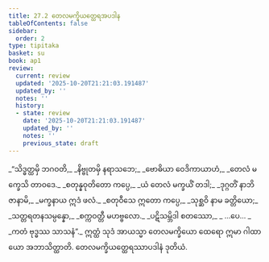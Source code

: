 ```yaml
---
title: 27.2 တေလမက္ခိယတ္ထေရအပဒါန
tableOfContents: false
sidebar:
  order: 2
type: tipitaka
basket: su
book: ap1
review:
  current: review
  updated: '2025-10-20T21:21:03.191487'
  updated_by: ''
  notes: ''
  history:
  - state: review
    date: '2025-10-20T21:21:03.191487'
    updated_by: ''
    notes: ''
    previous_state: draft
---
```



<DynamicBreadcrumb />


<ReviewStatus review={frontmatter.review} showDetails={true} />

<HypothesisAnnotation frontmatter={frontmatter} />

<Division number="6" book="ap1" e="ch" v="20" p="260">

<Paragraph number="3165" type="verses" book="ap1">
_“သိဒ္ဓတ္ထမှိ ဘဂဝတိ,_  
_နိဗ္ဗုတမှိ နရာသဘေ;_  
_ဗောဓိယာ ဝေဒိကာယာဟံ,_  
_တေလံ မက္ခေသိ တာဝဒေ._  

</Paragraph>

</Division>
<Division number="7" book="ap1" e="ch" v="20" p="260">

<Paragraph number="3166" type="verses" book="ap1">
_စတုန္နဝုတိတော ကပ္ပေ,_  
_ယံ တေလံ မက္ခယိံ တဒါ;_  
_ဒုဂ္ဂတိံ နာဘိဇာနာမိ,_  
_မက္ခနာယ ဣဒံ ဖလံ._  

</Paragraph>

</Division>
<Division number="8" book="ap1" e="ch" v="20" p="260">

<Paragraph number="3167" type="verses" book="ap1">
_စတုဝီသေ ဣတော ကပ္ပေ,_  
_သုစ္ဆဝိ နာမ ခတ္တိယော;_  
_သတ္တရတနသမ္ပန္နော,_  
_စက္ကဝတ္တီ မဟဗ္ဗလော._  

</Paragraph>

</Division>
<Division number="9" book="ap1" e="ch" v="20" p="260">

<Paragraph number="3168" type="verses" book="ap1">
_ပဋိသမ္ဘိဒါ စတဿော,_  
_ …ပေ… _  
_ကတံ ဗုဒ္ဓဿ သာသနံ”._  

</Paragraph>

<Paragraph number="3169" book="ap1">
ဣတ္ထံ သုဒံ အာယသ္မာ တေလမက္ခိယော ထေရော ဣမာ ဂါထာယော အဘာသိတ္ထာတိ.

</Paragraph>
</Division>

<Paragraph number="3170" type="center" book="ap1">
တေလမက္ခိယတ္ထေရဿာပဒါနံ ဒုတိယံ.
</Paragraph>